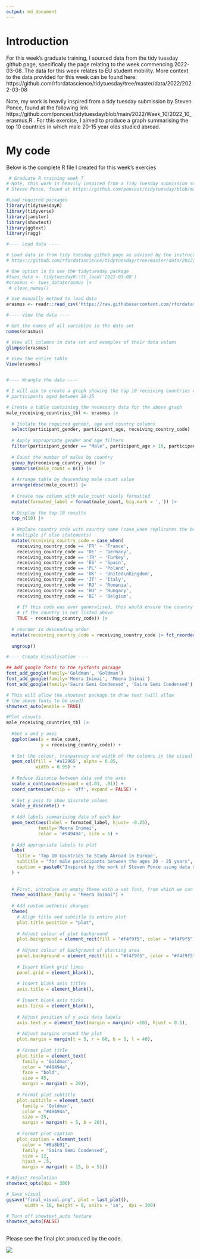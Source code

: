 ---
output: md_document
---

# Introduction

For this week's graduate training, I sourced data from the tidy tuesday github page, specifically the page relating to the week commencing 2022-03-08. The data for this week relates to EU student mobility. More context to the data provided for this week can be found
here: https://github.com/rfordatascience/tidytuesday/tree/master/data/2022/2022-03-08

Note, my work is heavily inspired from a tidy tuesday submission by Steven Ponce, found at the following link https://github.com/poncest/tidytuesday/blob/main/2022/Week_10/2022_10_erasmus.R . For this exercise, I aimed to produce a graph summarising the top 10 countries in which male 20-15 year olds studied abroad.

# My code

Below is the complete R file I created for this week's exercies



```{r, results='hide', message = FALSE, fig.show='hide'}
 # Graduate R training week 7 
# Note, this work is heavily inspired from a Tidy Tuesday submission submitted by
# Steven Ponce, found at https://github.com/poncest/tidytuesday/blob/main/2022/Week_10/2022_10_erasmus.R

#Load required packages 
library(tidytuesdayR)
library(tidyverse)
library(janitor)
library(showtext)
library(ggtext)
library(ragg)

#---- Load data ----

# Load data in from tidy tuesday github page as advised by the instructions found at
# https://github.com/rfordatascience/tidytuesday/tree/master/data/2022/2022-03-08

# One option is to use the tidytuesday package
#tues_data <- tidytuesdayR::tt_load('2022-03-08')
#erasmus <- tues_data$erasmus |> 
 # clean_names()

# Use manually method to load data
erasmus <- readr::read_csv('https://raw.githubusercontent.com/rfordatascience/tidytuesday/master/data/2022/2022-03-08/erasmus.csv')

#---- View the data ---- 

# Get the names of all variables in the data set 
names(erasmus)

# View all columns in data set and examples of their data values
glimpse(erasmus)

# View the entire table
View(erasmus)


#---- Wrangle the data ---- 

# I will aim to create a graph showing the top 10 receiving countries of male 
# participants aged between 20-25

# Create a table containing the necessary data for the above graph
male_receiving_countries_tbl <- erasmus |> 
  
  # Isolate the required gender, age and country columns
  select(participant_gender, participant_age, receiving_country_code) |> 
  
  # Apply appropriate gender and age filters
  filter(participant_gender == "Male", participant_age > 19, participant_age < 26) |> 
   
  # Count the number of males by country     
  group_by(receiving_country_code) |> 
  summarise(male_count = n()) |> 
    
  # Arrange table by descending male count value  
  arrange(desc(male_count)) |> 
  
  # Create new column with male_count nicely formatted
  mutate(formated_label = format(male_count, big.mark = ',')) |> 
    
  # Display the top 10 results  
  top_n(10) |> 
  
  # Replace country code with country name (case_when replicates the behavior of 
  # multiple if else statements)
  mutate(receiving_country_code = case_when(
    receiving_country_code == 'FR' ~ 'France',
    receiving_country_code == 'DE' ~ 'Germany',
    receiving_country_code == 'TR' ~ 'Turkey',
    receiving_country_code == 'ES' ~ 'Spain',
    receiving_country_code == 'PL' ~ 'Poland',
    receiving_country_code == 'UK' ~ 'United\nKingdom',
    receiving_country_code == 'IT' ~ 'Italy',
    receiving_country_code == 'RO' ~ 'Romania',
    receiving_country_code == 'HU' ~ 'Hungary',
    receiving_country_code == 'BE' ~ 'Belgium',
    
    # If this code was ever generalised, this would ensure the country code is used 
    # if the country is not listed above
    TRUE ~ receiving_country_code)) |> 
  
  # reorder in descending order
  mutate(receiving_country_code = receiving_country_code |> fct_reorder(male_count)) |>
    
  ungroup()

#---- Create Visualisation ----

## Add google fonts to the sysfonts package 
font_add_google(family='Goldman', 'Goldman')                              # will be used for the title
font_add_google(family='Meera Inimai', 'Meera Inimai')                    # will be used for the text
font_add_google(family='Saira Semi Condensed', 'Saira Semi Condensed') # will be used for the caption

# This will allow the showtext package to draw text (will allow
# the above fonts to be used)
showtext_auto(enable = TRUE) 

#Plot visuals
male_receiving_countries_tbl |> 
  
  #Set x and y axes
  ggplot(aes(x = male_count,
             y = receiving_country_code)) +
  
  # Set the colour, tranparency and width of the columns in the visual
  geom_col(fill = '#a12965', alpha = 0.85,
           width = 0.95) + 
  
  # Reduce distance between data and the axes
  scale_x_continuous(expand = c(.01, .01)) + 
  coord_cartesian(clip = 'off', expand = FALSE) +
  
  # Set y axis to show discrete values
  scale_y_discrete() +
  
  # Add labels summarising data of each bar 
  geom_text(aes(label = formated_label, hjust= -0.25), 
            family='Meera Inimai', 
            color = '#949494', size = 5) +
  
  # Add appropriate labels to plot
  labs(
    title = 'Top 10 Countries to Study Abroad in Europe',
    subtitle = "for male participants between the ages 20 - 25 years",
    caption = paste0("Inspired by the work of Steven Ponce using data supplied by the ERASMUS program")
  ) +
  
  
  # First, introduce an empty theme with a set font, from which we can customise the visual
  theme_void(base_family = "Meera Inimai") +  
  
  # Add custom aethetic changes 
  theme(
    # Align title and subtitle to entire plot
    plot.title.position = "plot",
    
    # Adjust colour of plot background 
    plot.background = element_rect(fill = "#f4f9f5", color = "#f4f9f5"),
    
    # Adjust colour of background of plotting area
    panel.background = element_rect(fill = "#f4f9f5", color = "#f4f9f5"),
    
    # Insert blank grid lines
    panel.grid = element_blank(),
    
    # Insert blank axis titles
    axis.title = element_blank(), 
    
    # Insert blank axis ticks
    axis.ticks = element_blank(), 
    
    # Adjust position of y axis data labels
    axis.text.y = element_text(margin = margin(r =10), hjust = 0.5),
    
    # Adjust margins around the plot
    plot.margin = margin(t = 5, r = 60, b = 5, l = 40),
    
    # Format plot title
    plot.title = element_text(
      family = 'Goldman',
      color = "#48494a",
      face = "bold",
      size = 45,  
      margin = margin(t = 20)),
    
    # Format plot subtitle
    plot.subtitle = element_text(
      family = 'Goldman',
      color = "#48494a",
      size = 25,  
      margin = margin(t = 5, b = 20)),
    
    # Format plot caption
    plot.caption = element_text(
      color = "#8a8b91",
      family = 'Saira Semi Condensed',
      size = 12,
      hjust = .5,
      margin = margin(t = 15, b = 5)))

# Adjust resolution
showtext_opts(dpi = 300)

# Save visual
ggsave("final_visual.png", plot = last_plot(),
       width = 16, height = 8, units = 'in',  dpi = 300)

# Turn off showtext_auto feature
showtext_auto(FALSE)
 
```

Please see the final plot produced by the code.

![](final_visual.png)

